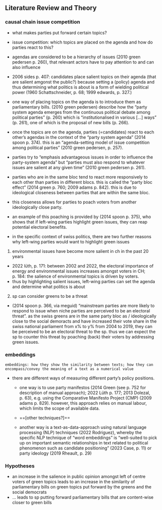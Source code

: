 ## Literature Review and Theory

### causal chain issue competition
- what makes parties put forward certain topics?
- issue competition: which topics are placed on the agenda and how do parties react to this?

- agendas are considered to be a hierarchy of issues (2010 green pedersen p. 260), that relevant actors have to pay attention to and can also influence
- 2006 sides p. 407: candidates place salient topics on their agenda (that are salient amgonst the public?) because setting a (policy) agenda and thus determining what politics is about is a form of wielding political power (1960 Schattschneider, p. 68; 1999 edwards, p. 327.)

- one way of placing topics on the agenda is to introduce them as parliamentary bills. (2010 green pedersen) describe how the “party system agenda emerges from the continuous political debate among political parties” (p. 260) which is “institutionalised in various […] ways” (p. 261), one of which is the proposal of new bills (p. 266).

- once the topics are on the agenda, parties (=candidates) react to each other’s agendas in the context of the “party system agenda” (2014 spoon p. 374). this is an “agenda-setting model of issue competition among political parties” (2010 green pedersen, p. 257).
- parties try to “emphasis advantageous issues in order to influence the party-system agenda” but “parties must also respond to whatever issues are salient at any given time” (2010 green pedersen p. 261).

- parties who are in the same bloc tend to react more responsively to each other than parties in different blocs. this is called the “party bloc effect” (2014 green p. 760; 2009 adams p. 842). this is due to ideological closeness between parties that are within the same bloc.

- this closeness allows for parties to poach voters from another ideologically close party.
- an example of this poaching is provided by (2014 spoon p. 375), who shows that if left-wing parties highlight green issues, they can reap potential electoral benefits.

- in the specific context of swiss politics, there are two further reasons why left-wing parties would want to highlight green issues

1. environmental issues have become more salient in ch in the past 20 years
- 2022 lüth, p. 171: between 2002 and 2022, the electoral importance of energy and environmental issues increases amongst voters in CH; p. 184: the salience of environmental topics is driven by voters.
- thus by highlighting salient issues, left-wing parties can set the agenda and determine what politics is about

2. sp can consider greens to be a threat
- (2014 spoon p. 366, via meguid) “mainstream parties are more likely to respond to issue when niche parties are perceived to be an electoral threat”. as the swiss greens are in the same party bloc as / ideologically close to the social demoracts and have increased their vote share in the swiss national parliament from x% to y% from 2004 to 2019, they can be perceived to be an electoral threat to the sp. thus we can expect the sp to counter this threat by poaching (back) their voters by addressing green issues.

### embeddings
`embeddings: how they show the similarity between texts; how they can encompass/convey the meaning of a text as a numerical value `

- there are different ways of measuring different party’s policy positions.
	- one way is to use party manifestos (2014 Green (see p. 752 for description of manual approach); 2022 Lüth p. 177; 2013 Dolezal, p. 63), e.g. using the Comparative Manifesto Project (CMP) (2009 adams p. 829). however, this approach relies on manual labour, which limits the scope of available data.

	- ==[other techniques?]==

	- another way is a text-as-data-approach using natural language processing (NLP) techniques (2022 Rodriguez), whereby the specific NLP technique of “word embeddings” is “well-suited to pick up on important semantic relationships in text related to political phenomenon such as candidate positioning” (2023 Case, p. 11) or party ideology (2019 Rheault, p. 29)



### Hypotheses
- an increase in the salience in public opinion amongst left of centre voters of green topics leads to an increase in the similarity of parliamentary bills on green topics put forward by the greens and the social democrats
- … leads to sp putting forward parliamentary bills that are content-wise closer to green bills

